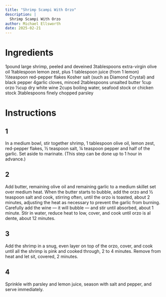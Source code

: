 ```yaml
---
title: "Shrimp Scampi With Orzo"
description: |
  Shrimp Scampi With Orzo
author: Michael Ellsworth
date: 2025-02-21
---
```


# Ingredients
1pound large shrimp, peeled and deveined
3tablespoons extra-virgin olive oil
1tablespoon lemon zest, plus 1 tablespoon juice (from 1 lemon)
½teaspoon red-pepper flakes
Kosher salt (such as Diamond Crystal) and black pepper
4garlic cloves, minced
2tablespoons unsalted butter
1cup orzo
⅓cup dry white wine
2cups boiling water, seafood stock or chicken stock
3tablespoons finely chopped parsley

# Instructions
## 1
In a medium bowl, stir together shrimp, 1 tablespoon olive oil, lemon zest, red-pepper flakes, ½ teaspoon salt, ¼ teaspoon pepper and half of the garlic. Set aside to marinate. (This step can be done up to 1 hour in advance.)

## 2
Add butter, remaining olive oil and remaining garlic to a medium skillet set over medium heat. When the butter starts to bubble, add the orzo and ½ teaspoon salt and cook, stirring often, until the orzo is toasted, about 2 minutes, adjusting the heat as necessary to prevent the garlic from burning. Carefully add the wine — it will bubble — and stir until absorbed, about 1 minute. Stir in water, reduce heat to low, cover, and cook until orzo is al dente, about 12 minutes.

## 3
Add the shrimp in a snug, even layer on top of the orzo, cover, and cook until all the shrimp is pink and cooked through, 2 to 4 minutes. Remove from heat and let sit, covered, 2 minutes.

## 4
Sprinkle with parsley and lemon juice, season with salt and pepper, and serve immediately.
